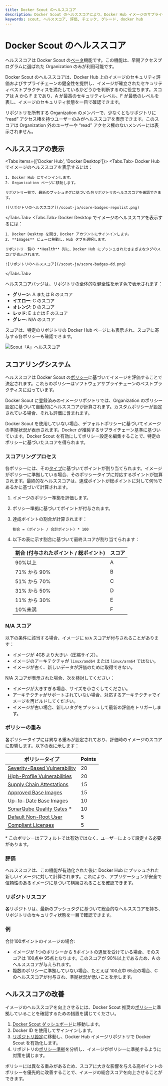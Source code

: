 ```yaml
---
title: Docker Scout のヘルススコア
description: Docker Scout のヘルススコアにより、Docker Hub イメージのサプライチェーン評価を行い、セキュリティポリシーに基づいて A から F までのスコアで評価します。
keywords: scout, ヘルススコア, 評価, チェック, グレード, docker hub
---
```



# Docker Scout のヘルススコア

ヘルススコアは Docker Scout の[ベータ](https://docs.docker.com/release-lifecycle/#beta)機能です。この機能は、早期アクセスプログラムに選ばれた Organization のみが利用可能です。

Docker Scout のヘルススコアは、Docker Hub 上のイメージのセキュリティ評価およびサプライチェーンの健全性を提供し、イメージが確立されたセキュリティベストプラクティスを満たしているかどうかを判断するのに役立ちます。スコアは A から F まであり、A が最高のセキュリティレベル、F が最低のレベルを表し、イメージのセキュリティ状態を一目で確認できます。

リポジトリを所有する Organization のメンバーで、少なくともリポジトリに “read” アクセス権を持つユーザーのみがヘルススコアを表示できます。このスコアは Organization 外のユーザーや “read” アクセス権のないメンバーには表示されません。

## ヘルススコアの表示

<Tabs items={['Docker Hub', 'Docker Desktop']}>
  <Tabs.Tab>
    Docker Hub でイメージのヘルススコアを表示するには：

    1. Docker Hub にサインインします。
    2. Organization ページに移動します。

    リポジトリ一覧で、最新のプッシュタグに基づいた各リポジトリのヘルススコアを確認できます。

    ![リポジトリのヘルススコア](/scout-ja/score-badges-repolist.png)
  </Tabs.Tab>
  <Tabs.Tab>
    Docker Desktop でイメージのヘルススコアを表示するには：

    1. Docker Desktop を開き、Docker アカウントにサインインします。
    2. **Images** ビューに移動し、Hub タブを選択します。
    
    リポジトリ一覧の **Health** 列に、Docker Hub にプッシュされたさまざまなタグのスコアが表示されます。

    ![リポジトリのヘルススコア](/scout-ja/score-badges-dd.png)
  </Tabs.Tab>
</Tabs>

ヘルススコアバッジは、リポジトリの全体的な健全性を示す色で表示されます：

- **グリーン**: A または B のスコア
- **イエロー**: C のスコア
- **オレンジ**: D のスコア
- **レッド**: E または F のスコア
- **グレー**: N/A のスコア

スコアは、特定のリポジトリの Docker Hub ページにも表示され、スコアに寄与する各ポリシーも確認できます。

![Scout「A」ヘルススコア](/scout-ja/score-a-shiny.png)

## スコアリングシステム

ヘルススコアは Docker Scout の[ポリシー](/scout-ja/policy)に基づいてイメージを評価することで決定されます。これらのポリシーはソフトウェアサプライチェーンのベストプラクティスに沿っています。

Docker Scout に登録済みのイメージリポジトリでは、Organization のポリシー設定に基づいて自動的にヘルススコアが計算されます。カスタムポリシーが設定されている場合、それも評価に含まれます。

Docker Scout を使用していない場合、デフォルトポリシーに基づいてイメージの準拠状況が表示されます。Docker が推奨するサプライチェーン基準に基づいています。Docker Scout を有効にしてポリシー設定を編集することで、特定のポリシーに基づいたスコアを得られます。

### スコアリングプロセス

各ポリシーには、その[タイプ](/scout-ja/policy#ポリシータイプ)に基づいてポイントが割り当てられます。イメージがポリシーに準拠している場合、そのポリシータイプに対応するポイントが加算されます。最終的なヘルススコアは、達成ポイントが総ポイントに対して何％であるかに基づいて計算されます。

1. イメージのポリシー準拠を評価します。
2. ポリシー準拠に基づいてポイントが付与されます。
3. 達成ポイントの割合が計算されます：

    ```text
    割合 = (ポイント / 合計ポイント) * 100
    ```

4. 以下の表に示す割合に基づいて最終スコアが割り当てられます：

   | 割合 (付与されたポイント / 総ポイント) | スコア |
   | --------------------------------- | ----- |
   | 90%以上                            | A     |
   | 71% から 90%                       | B     |
   | 51% から 70%                       | C     |
   | 31% から 50%                       | D     |
   | 11% から 30%                       | E     |
   | 10%未満                            | F     |

### N/A スコア

以下の条件に該当する場合、イメージに `N/A` スコアが付与されることがあります：

- イメージが 4GB より大きい（圧縮サイズ）。
- イメージのアーキテクチャが `linux/amd64` または `linux/arm64` ではない。
- イメージが古く、新しいデータが評価のために取得できない。

N/A スコアが表示された場合、次を検討してください：

- イメージが大きすぎる場合、サイズを小さくしてください。
- アーキテクチャがサポートされていない場合、対応するアーキテクチャでイメージを再ビルドしてください。
- イメージが古い場合、新しいタグをプッシュして最新の評価をトリガーします。

### ポリシーの重み

各ポリシータイプには異なる重みが設定されており、評価時のイメージのスコアに影響します。以下の表に示します：

| ポリシータイプ                                                                  | Points |
| ----------------------------------------------------------------------------- | ------ |
| [Severity-Based Vulnerability](/scout-ja/policy#severity-based-vulnerability) | 20     |
| [High-Profile Vulnerabilities](/scout-ja/policy#high-profile-vulnerabilities) | 20     |
| [Supply Chain Attestations](/scout-ja/policy#supply-chain-attestations)       | 15     |
| [Approved Base Images](/scout-ja/policy#approved-base-images)                 | 15     |
| [Up-to-Date Base Images](/scout-ja/policy#up-to-date-base-images)             | 10     |
| [SonarQube Quality Gates](/scout-ja/policy#sonarqube-quality-gates) \*        | 10     |
| [Default Non-Root User](/scout-ja/policy#default-non-root-user)               | 5      |
| [Compliant Licenses](/scout-ja/policy#compliant-licenses)                     | 5      |

\* このポリシーはデフォルトでは有効ではなく、ユーザーによって設定する必要があります。

### 評価

ヘルススコアは、この機能が有効化された後に Docker Hub にプッシュされた新しいイメージに対して計算されます。これにより、アプリケーションが安全で信頼性のあるイメージに基づいて構築されることを確認できます。

### リポジトリスコア

各リポジトリは、最新のプッシュタグに基づいて総合的なヘルススコアを持ち、リポジトリのセキュリティ状態を一目で確認できます。

### 例

合計100ポイントのイメージの場合:

- イメージが 1つのポリシーから 5ポイントの違反を受けている場合、そのスコアは 100点中 95点となります。このスコアが 90%以上であるため、A のヘルススコアが与えられます。
- 複数のポリシーに準拠していない場合、たとえば 100点中 65点の場合、C のヘルススコアが付与され、準拠状況が低いことを示します。

## ヘルススコアの改善

イメージのヘルススコアを向上させるには、Docker Scout 推奨の[ポリシー](/scout-ja/policy)に準拠していることを確認するための措置を講じてください。

1. [Docker Scout ダッシュボード](https://scout.docker.com/)に移動します。
2. Docker ID を使用してサインインします。
3. [リポジトリ設定](https://scout.docker.com/settings/repos)に移動し、Docker Hub イメージリポジトリで Docker Scout を有効化します。
4. リポジトリの[ポリシー準拠](/scout-ja/policy)を分析し、イメージがポリシーに準拠するように対策を講じます。

ポリシーには異なる重みがあるため、スコアに大きな影響を与える高ポイントのポリシーを優先的に改善することで、イメージの総合スコアを向上させることができます。
